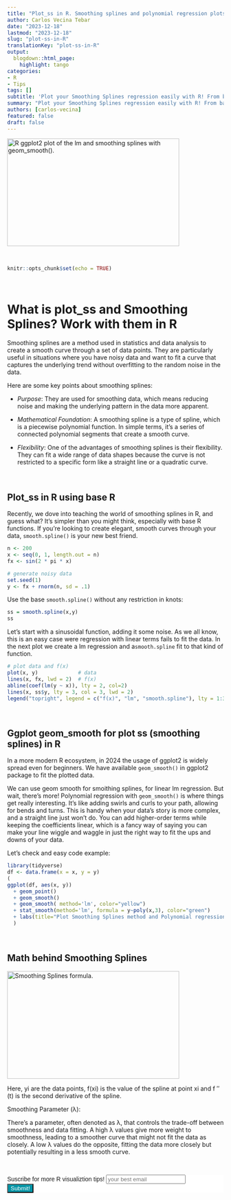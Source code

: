 ```yaml
---
title: "Plot_ss in R. Smoothing splines and polynomial regression plots"
author: Carlos Vecina Tebar
date: "2023-12-18"
lastmod: "2023-12-18"
slug: "plot-ss-in-R"
translationKey: "plot-ss-in-R"
output:
  blogdown::html_page:
    highlight: tango
categories:
- R
- Tips
tags: []
subtitle: 'Plot your Smoothing Splines regression easily with R! From base stats to ggplot2 geom_smooth(). We show you how to deal with it!'
summary: "Plot your Smoothing Splines regression easily with R! From base stats to ggplot2 geom_smooth(). We show you how to deal with it!"
authors: [carlos-vecina]
featured: false
draft: false
---
```


<img src="/vizs-and-tips/plot-ss-in-r/featured.png" height="250px" width="400px" alt="R ggplot2 plot of the lm and smoothing splines with geom_smooth()." />


<br>

```r
knitr::opts_chunk$set(echo = TRUE)
```

<br>


# **What is plot_ss and Smoothing Splines? Work with them in R**

Smoothing splines are a method used in statistics and data analysis to create a smooth curve through a set of data points. They are particularly useful in situations where you have noisy data and want to fit a curve that captures the underlying trend without overfitting to the random noise in the data.

Here are some key points about smoothing splines:

- *Purpose*: They are used for smoothing data, which means reducing noise and making the underlying pattern in the data more apparent.

- *Mathematical Foundation*: A smoothing spline is a type of spline, which is a piecewise polynomial function. In simple terms, it's a series of connected polynomial segments that create a smooth curve.

- *Flexibility*: One of the advantages of smoothing splines is their flexibility. They can fit a wide range of data shapes because the curve is not restricted to a specific form like a straight line or a quadratic curve.

<br>


## **Plot_ss in R using base R**

Recently, we dove into teaching the world of smoothing splines in R, and guess what? It's simpler than you might think, especially with base R functions. If you're looking to create elegant, smooth curves through your data, `smooth.spline()` is your new best friend.

```r
n <- 200
x <- seq(0, 1, length.out = n)
fx <- sin(2 * pi * x)

# generate noisy data
set.seed(1)
y <- fx + rnorm(n, sd = .1)
```

Use the base `smooth.spline()` without any restriction in knots:
```r
ss = smooth.spline(x,y)
ss
```


Let's start with a sinusoidal function, adding it some noise. As we all know, this is an easy case were regression with linear terms fails to fit the data. In the next plot we create a lm regression and a`smooth.spline` fit to that kind of function.

```r
# plot data and f(x)
plot(x, y)             # data
lines(x, fx, lwd = 2)  # f(x)
abline(coef(lm(y ~ x)), lty = 2, col=2)
lines(x, ss$y, lty = 3, col = 3, lwd = 2)
legend("topright", legend = c("f(x)", "lm", "smooth.spline"), lty = 1:3, col=1:3, lwd = 2, bty = "n")

```

<br>

## Ggplot geom_smooth for plot ss (smoothing splines) in R

In a more modern R ecosystem, in 2024 the usage of ggplot2 is widely spread even for beginners. We have available `geom_smooth()` in ggplot2 package to fit the plotted data.

We can use geom smooth for smoithing splines, for linear lm regression. But wait, there's more! Polynomial regression with `geom_smooth()` is where things get really interesting. It's like adding swirls and curls to your path, allowing for bends and turns. This is handy when your data's story is more complex, and a straight line just won't do. You can add higher-order terms while keeping the coefficients linear, which is a fancy way of saying you can make your line wiggle and waggle in just the right way to fit the ups and downs of your data.

Let's check and easy code example:

```r
library(tidyverse)
df <- data.frame(x = x, y = y)
(
ggplot(df, aes(x, y)) 
  + geom_point() 
  + geom_smooth() 
  + geom_smooth( method='lm', color="yellow") 
  + stat_smooth(method='lm', formula = y~poly(x,3), color="green")
  + labs(title="Plot Smoothing Splines method and Polynomial regression", linetype = NULL)
  )
```

<br>

## **Math behind Smoothing Splines**

<img src="/vizs-and-tips/plot-ss-in-r/formula.png" height="250px" width="400px" alt="Smoothing Splines formula." />

Here, yi are the data points, f(xi) is the value of the spline at point xi and f ′′ (t) is the second derivative of the spline.

Smoothing Parameter (λ):

There's a parameter, often denoted as λ, that controls the trade-off between smoothness and data fitting. A high λ values give more weight to smoothness, leading to a smoother curve that might not fit the data as closely.
A low λ values do the opposite, fitting the data more closely but potentially resulting in a less smooth curve.


<br>

```{=html}
<!-- Begin Mailchimp Signup Form -->
<link href="//cdn-images.mailchimp.com/embedcode/horizontal-slim-10_7.css" rel="stylesheet" type="text/css">
<link rel="stylesheet" type="text/css" href="https://csshake.surge.sh/csshake.min.css">
<style type="text/css">
	#mc_embed_signup{background:#fff; clear:left; font:14px Helvetica,Arial,sans-serif; width:100%;}
	 #mc_embed_signup .button {
  background-color: #0294A5; /* Green */
  color: white;
  transition-duration: 0.4s;
}
#mc_embed_signup .button:hover {
  background-color: #379392 !important; 
}

</style>
<div id="mc_embed_signup">
<form action="https://typethepipe.us4.list-manage.com/subscribe/post?u=91551f7ed29389a0de4f47665&amp;id=d95c503a48" method="post" id="mc-embedded-subscribe-form" name="mc-embedded-subscribe-form" class="validate" target="_blank" novalidate>
 <div id="mc_embed_signup_scroll">
	<label for="mce-EMAIL"> Suscribe for more R visualiztion tips!</label>
	<input type="email" value="" name="EMAIL" class="email" id="mce-EMAIL" placeholder="your best email" required>
    <!-- real people should not fill this in and expect good things - do not remove this or risk form bot signups-->
    <div style="position: absolute; left: -5000px;" aria-hidden="true"><input type="text" name="b_91551f7ed29389a0de4f47665_d95c503a48" tabindex="-1" value=""></div>
    <div class="clear"><input type="submit" value="Submit!" name="subscribe" id="mc-embedded-subscribe" class="button"></div>
    </div>
</form>
</div>

<!--End mc_embed_signup-->
```


<br>
